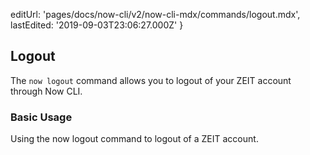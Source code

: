 
  editUrl: 'pages/docs/now-cli/v2/now-cli-mdx/commands/logout.mdx',
  lastEdited: '2019-09-03T23:06:27.000Z'
}

## Logout

The `now logout` command allows you to logout of your ZEIT account through Now CLI.

### Basic Usage

<Snippet dark text="now logout" />
<Caption>Using the <InlineCode>now logout</InlineCode> command to logout of a ZEIT account.</Caption>
